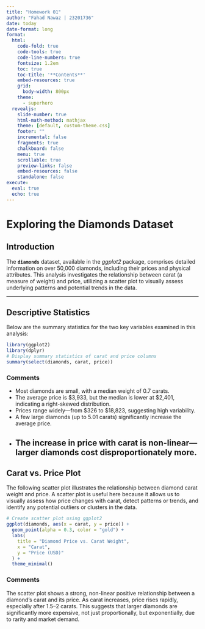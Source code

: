 ```yaml
---
title: "Homework 01"
author: "Fahad Nawaz | 23201736"
date: today
date-format: long
format:
  html:
    code-fold: true
    code-tools: true
    code-line-numbers: true
    fontsize: 1.2em
    toc: true
    toc-title: '**Contents**'
    embed-resources: true
    grid:
      body-width: 800px
    theme: 
      - superhero
  revealjs: 
    slide-number: true
    html-math-method: mathjax
    theme: [default, custom-theme.css]
    footer: ""
    incremental: false
    fragments: true
    chalkboard: false
    menu: true
    scrollable: true
    preview-links: false
    embed-resources: false
    standalone: false       
execute: 
  eval: true
  echo: true
---
```


# Exploring the Diamonds Dataset

## Introduction

The **`diamonds`** dataset, available in the *ggplot2* package, comprises detailed information on over 50,000 diamonds, including their prices and physical attributes. This analysis investigates the relationship between carat (a measure of weight) and price, utilizing a scatter plot to visually assess underlying patterns and potential trends in the data.

---

## Descriptive Statistics

Below are the summary statistics for the two key variables examined in this analysis:

```r
library(ggplot2)
library(dplyr)
# Display summary statistics of carat and price columns
summary(select(diamonds, carat, price))
```

### Comments

- Most diamonds are small, with a median weight of 0.7 carats.
- The average price is $3,933, but the median is lower at $2,401, indicating a right-skewed distribution.
- Prices range widely—from $326 to $18,823, suggesting high variability.
- A few large diamonds (up to 5.01 carats) significantly increase the average price.
- The increase in price with carat is non-linear—larger diamonds cost disproportionately more.
---

## Carat vs. Price Plot

The following scatter plot illustrates the relationship between diamond carat weight and price. A scatter plot is useful here because it allows us to visually assess how price changes with carat, detect patterns or trends, and identify any potential outliers or clusters in the data.

```r
# Create scatter plot using ggplot2
ggplot(diamonds, aes(x = carat, y = price)) +
  geom_point(alpha = 0.3, color = "gold") +
  labs(
    title = "Diamond Price vs. Carat Weight",
    x = "Carat",
    y = "Price (USD)"
  ) +
  theme_minimal()
```

### Comments

The scatter plot shows a strong, non-linear positive relationship between a diamond’s carat and its price. As carat increases, price rises rapidly, especially after 1.5–2 carats. This suggests that larger diamonds are significantly more expensive, not just proportionally, but exponentially, due to rarity and market demand.